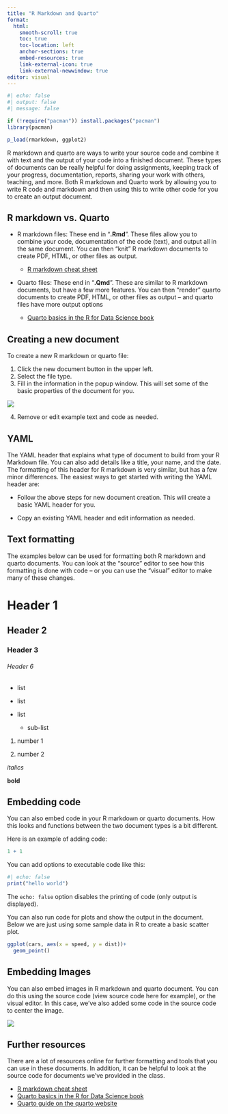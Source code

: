 ```yaml
---
title: "R Markdown and Quarto"
format: 
  html:
    smooth-scroll: true
    toc: true
    toc-location: left
    anchor-sections: true
    embed-resources: true
    link-external-icon: true
    link-external-newwindow: true
editor: visual
---
```


```r
#| echo: false
#| output: false
#| message: false

if (!require("pacman")) install.packages("pacman")
library(pacman)

p_load(rmarkdown, ggplot2)

```

R markdown and quarto are ways to write your source code and combine it with text and the output of your code into a finished document. These types of documents can be really helpful for doing assignments, keeping track of your progress, documentation, reports, sharing your work with others, teaching, and more. Both R markdown and Quarto work by allowing you to write R code and markdown and then using this to write other code for you to create an output document.

## R markdown vs. Quarto

-   R markdown files: These end in "**.Rmd**". These files allow you to combine your code, documentation of the code (text), and output all in the same document. You can then "knit" R markdown documents to create PDF, HTML, or other files as output.

    -   [R markdown cheat sheet](https://www.rstudio.com/wp-content/uploads/2015/02/rmarkdown-cheatsheet.pdf)

-   Quarto files: These end in "**.Qmd**". These are similar to R markdown documents, but have a few more features. You can then "render" quarto documents to create PDF, HTML, or other files as output -- and quarto files have more output options

    -   [Quarto basics in the R for Data Science book](https://r4ds.hadley.nz/quarto.html)

## Creating a new document

To create a new R markdown or quarto file:

1.  Click the new document button in the upper left.
2.  Select the file type.
3.  Fill in the information in the popup window. This will set some of the basic properties of the document for you.

![](images/new_doc.png){fig-align="center"}

4.  Remove or edit example text and code as needed.

## YAML

The YAML header that explains what type of document to build from your R Markdown file. You can also add details like a title, your name, and the date. The formatting of this header for R markdown is very similar, but has a few minor differences. The easiest ways to get started with writing the YAML header are:

-   Follow the above steps for new document creation. This will create a basic YAML header for you.

-   Copy an existing YAML header and edit information as needed.

## Text formatting

The examples below can be used for formatting both R markdown and quarto documents. You can look at the "source" editor to see how this formatting is done with code -- or you can use the "visual" editor to make many of these changes.

# Header 1

## Header 2

### Header 3

###### Header 6

-   list

-   list

-   list

    -   sub-list

1.  number 1

2.  number 2

*italics*

**bold**

## Embedding code

You can also embed code in your R markdown or quarto documents. How this looks and functions between the two document types is a bit different.

Here is an example of adding code:

```r
1 + 1
```

You can add options to executable code like this:

```r
#| echo: false
print("hello world")
```

The `echo: false` option disables the printing of code (only output is displayed).

You can also run code for plots and show the output in the document. Below we are just using some sample data in R to create a basic scatter plot.

```r

ggplot(cars, aes(x = speed, y = dist))+
  geom_point()

```

## Embedding Images

You can also embed images in R markdown and quarto document. You can do this using the source code (view source code here for example), or the visual editor. In this case, we've also added some code in the source code to center the image.

![](images/quarto.jpeg){fig-align="center"}

## Further resources

There are a lot of resources online for further formatting and tools that you can use in these documents. In addition, it can be helpful to look at the source code for documents we've provided in the class.

-   [R markdown cheat sheet](https://www.rstudio.com/wp-content/uploads/2015/02/rmarkdown-cheatsheet.pdf)
-   [Quarto basics in the R for Data Science book](https://r4ds.hadley.nz/quarto.html)
-   [Quarto guide on the quarto website](https://quarto.org/docs/guide/)
